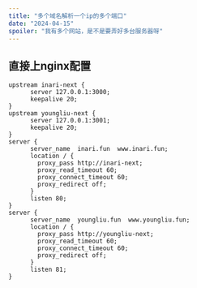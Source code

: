 ```yaml
---
title: "多个域名解析一个ip的多个端口"
date: "2024-04-15"
spoiler: "我有多个网站，是不是要弄好多台服务器呀"
---
```


## 直接上nginx配置

```nginx
upstream inari-next {
      server 127.0.0.1:3000;
      keepalive 20;
}
upstream youngliu-next {
      server 127.0.0.1:3001;
      keepalive 20;
}
server {
      server_name  inari.fun  www.inari.fun;
      location / {
        proxy_pass http://inari-next;
        proxy_read_timeout 60;
        proxy_connect_timeout 60;
        proxy_redirect off;
      }
      listen 80;
}
server {
      server_name  youngliu.fun  www.youngliu.fun;
      location / {
        proxy_pass http://youngliu-next;
        proxy_read_timeout 60;
        proxy_connect_timeout 60;
        proxy_redirect off;
      }
      listen 81;
}
```
